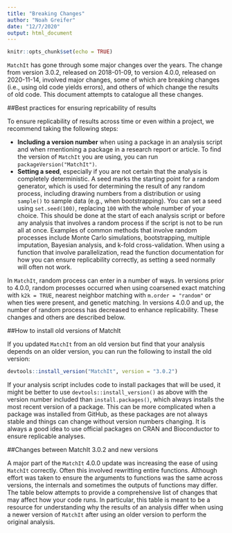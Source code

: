 ```yaml
---
title: "Breaking Changes"
author: "Noah Greifer"
date: "12/7/2020"
output: html_document
---
```


```r
knitr::opts_chunk$set(echo = TRUE)
```

`MatchIt` has gone through some major changes over the years. The change from version 3.0.2, released on 2018-01-09, to version 4.0.0, released on 2020-11-14, involved major changes, some of which are breaking changes (i.e., using old code yields errors), and others of which change the results of old code. This document attempts to catalogue all these changes.

##Best practices for ensuring repricability of results

To ensure replicability of results across time or even within a project, we recommend taking the following steps:

- **Including a version number** when using a package in an analysis script and when rmentioning a package in a research report or article. To find the version of `MatchIt` you are using, you can run `packageVersion("MatchIt")`.
- **Setting a seed**, especially if you are not certain that the analysis is completely deterministic. A seed marks the starting point for a random generator, which is used for determining the result of any random process, including drawing numbers from a distribution or using `sample()` to sample data (e.g., when bootstrapping). You can set a seed using `set.seed(100)`, replacing `100` with the whole number of your choice. This should be done at the start of each analysis script or before any analysis that involves a random process if the script is not to be run all at once. Examples of common methods that involve random processes include Monte Carlo simulations, bootstrapping, multiple imputation, Bayesian analysis, and k-fold cross-validation. When using a function that involve parallelization, read the function documentation for how you can ensure replicability correctly, as setting a seed normally will often not work.

In `MatchIt`, random process can enter in a number of ways. In versions prior to 4.0.0, random processes occurred when using coarsened exact matching with `k2k = TRUE`, nearest neighbor matching with `m.order = "random"` or when ties were present, and genetic matching. In versions 4.0.0 and up, the number of random process has decreased to enhance replicability. These changes and others are described below.

##How to install old versions of MatchIt

If you updated `MatchIt` from an old version but find that your analysis depends on an older version, you can run the following to install the old version:
```r
devtools::install_version("MatchIt", version = "3.0.2")
```
If your analysis script includes code to install packages that will be used, it might be better to use `devtools::install_version()` as above with the version number included than `install.packages()`, which always installs the most recent version of a package. This can be more complicated when a package was installed from GitHub, as these packages are not always stable and things can change without version numbers changing. It is always a good idea to use official packages on CRAN and Bioconductor to ensure replicable analyses.

##Changes between MatchIt 3.0.2 and new versions

A major part of the `MatchIt` 4.0.0 update was increasing the ease of using `MatchIt` correctly. Often this involved rewritting entire functions. Although effort was taken to ensure the arguments to functions was the same across versions, the internals and sometimes the outputs of functions may differ. The table below attempts to provide a comprehensive list of changes that may affect how your code runs. In particular, this table is meant to be a resource for understanding why the results of an analysis differ when using a newer version of `MatchIt` after using an older version to perform the original analysis.